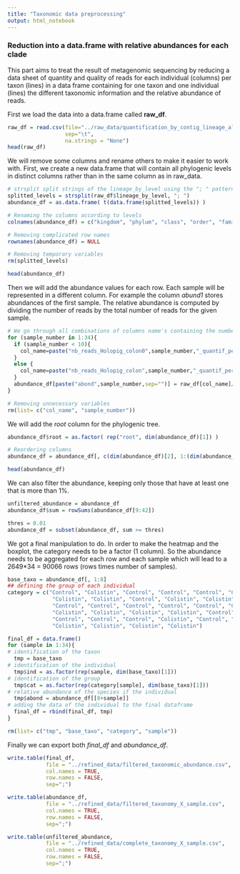 ```yaml
---
title: "Taxonomic data preprocessing"
output: html_notebook
---
```


### Reduction into a data.frame with relative abundances for each clade
This part aims to treat the result of metagenomic sequencing by reducing a data sheet of quantity and quality of reads for each individual (columns) per taxon (lines) in a data frame containing for one taxon and one individual (lines) the different taxonomic information and the relative abundance of reads.


First we load the data into a data.frame called **raw_df**.
```r
raw_df = read.csv(file="../raw_data/quantification_by_contig_lineage_all.tsv",
                  sep="\t",
                  na.strings = "None")
head(raw_df)
```

We will remove some columns and rename others to make it easier to work with. First, we create a new data.frame that will contain all phylogenic levels in distinct columns rather than in the same column as in raw_data.

```r
# strsplit split strings of the lineage_by_level using the "; " pattern
splitted_levels = strsplit(raw_df$lineage_by_level, "; ")
abundance_df = as.data.frame( t(data.frame(splitted_levels)) )

# Renaming the columns according to levels
colnames(abundance_df) = c("kingdom", "phylum", "class", "order", "familly", "genre", "species")

# Removing complicated row names
rownames(abundance_df) = NULL

# Removing temporary variables
rm(splitted_levels)

head(abundance_df)
```

Then we will add the abundance values for each row. Each sample will be represented in a different column. For example the column *abund1* stores abundances of the first sample. The relative abundance is computed by dividing the number of reads by the total number of reads for the given sample.

```r
# We go through all combinations of columns name's containing the number of reads. # Then, we add a column in abundance_df containing relative abundances. 
for (sample_number in 1:34){
  if (sample_number < 10){
    col_name=paste("nb_reads_Holopig_colon0",sample_number,"_quantif_percontig", sep="")
  }
  else {
    col_name=paste("nb_reads_Holopig_colon",sample_number,"_quantif_percontig", sep="")
  }
  abundance_df[paste("abond",sample_number,sep="")] = raw_df[col_name]/sum(raw_df[col_name])
}

# Removing unnecessary variables
rm(list= c("col_name", "sample_number"))
```

We will add the *root* column for the phylogenic tree.

```r
abundance_df$root = as.factor( rep("root", dim(abundance_df)[1]) )

# Reordering columns
abundance_df = abundance_df[, c(dim(abundance_df)[2], 1:(dim(abundance_df)[2]-1))]

head(abundance_df)
```

We can also filter the abundance, keeping only those that have at least one that is more than 1%.

```r
unfiltered_abundance = abundance_df
abundance_df$sum = rowSums(abundance_df[9:42])

thres = 0.01
abundance_df = subset(abundance_df, sum >= thres)
```

We got a final manipulation to do. In order to make the heatmap and the boxplot, the category needs to be a factor (1 column). So the abundance needs to be aggregated for each row and each sample which will lead to a 2649*34 = 90066 rows (rows times number of samples).

```r
base_taxo = abundance_df[, 1:8]
## defining the group of each individual
category = c("Control", "Colistin", "Control", "Control", "Control", "Control",
              "Colistin", "Colistin", "Control", "Colistin", "Colistin", "Control",
              "Control", "Control", "Control", "Control", "Control", "Colistin",
              "Colistin", "Colistin", "Colistin", "Colistin", "Control", "Control",
              "Control", "Control", "Control", "Colistin", "Control", "Colistin",
              "Colistin", "Colistin", "Colistin", "Colistin")

final_df = data.frame()
for (sample in 1:34){
# identification of the taxon
  tmp = base_taxo
# identification of the individual
  tmp$ind = as.factor(rep(sample, dim(base_taxo)[1]))
# identification of the group
  tmp$cat = as.factor(rep(category[sample], dim(base_taxo)[1]))
# relative abundance of the species if the individual
  tmp$abond = abundance_df[[8+sample]]
# adding the data of the individual to the final dataframe
  final_df = rbind(final_df, tmp)
}

rm(list= c("tmp", "base_taxo", "category", "sample"))
```

Finally we can export both *final_df* and *abundance_df*.

```r
write.table(final_df, 
            file = "../refined_data/filtered_taxonomic_abundance.csv",
            col.names = TRUE,
            row.names = FALSE,
            sep=";")

write.table(abundance_df, 
            file = "../refined_data/filtered_taxonomy_X_sample.csv",
            col.names = TRUE,
            row.names = FALSE,
            sep=";")

write.table(unfiltered_abundance, 
            file = "../refined_data/complete_taxonomy_X_sample.csv",
            col.names = TRUE,
            row.names = FALSE,
            sep=";")

```
